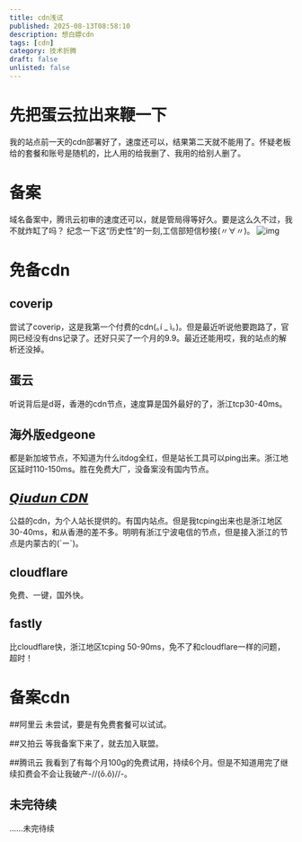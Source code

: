 ```yaml
---
title: cdn浅试
published: 2025-08-13T08:58:10
description: 想白嫖cdn
tags: [cdn]
category: 技术折腾
draft: false
unlisted: false
---
```

# 先把蛋云拉出来鞭一下
我的站点前一天的cdn部署好了，速度还可以，结果第二天就不能用了。怀疑老板给的套餐和账号是随机的，比人用的给我删了、我用的给别人删了。



# 备案

域名备案中，腾讯云初审的速度还可以，就是管局得等好久。要是这么久不过，我不就炸缸了吗？
纪念一下这“历史性”的一刻,工信部短信秒接(〃∀〃)。
![img](https://cdn.jsdelivr.net/gh/sjhxlll/fuwari-img@master/2025-08-13/beiang.png)

# 免备cdn
## coverip
尝试了coverip，这是我第一个付费的cdn(｡í _ ì｡)。但是最近听说他要跑路了，官网已经没有dns记录了。还好只买了一个月的9.9。最近还能用哎，我的站点的解析还没掉。

## 蛋云
听说背后是d哥，香港的cdn节点，速度算是国外最好的了，浙江tcp30-40ms。

## 海外版edgeone
都是新加坡节点，不知道为什么itdog全红，但是站长工具可以ping出来。浙江地区延时110-150ms。胜在免费大厂，没备案没有国内节点。

## <a class="transition link text-[var(--primary)] font-medium" target="_blank" href="https://www.scdn.koxiuqiu.cc/">𝙌𝙞𝙪𝙙𝙪𝙣 𝘾𝘿𝙉</a>
公益的cdn，为个人站长提供的。有国内站点。但是我tcping出来也是浙江地区30-40ms，和从香港的差不多。明明有浙江宁波电信的节点，但是接入浙江的节点是内蒙古的(´ー`)。

## cloudflare
免费、一键，国外快。

## fastly
比cloudflare快，浙江地区tcping 50-90ms，免不了和cloudflare一样的问题，超时！

# 备案cdn
##阿里云
未尝试，要是有免费套餐可以试试。

##又拍云
等我备案下来了，就去加入联盟。

##腾讯云
我看到了有每个月100g的免费试用，持续6个月。但是不知道用完了继续扣费会不会让我破产-//(ǒ.ǒ)//-。

## 未完待续
......未完待续



